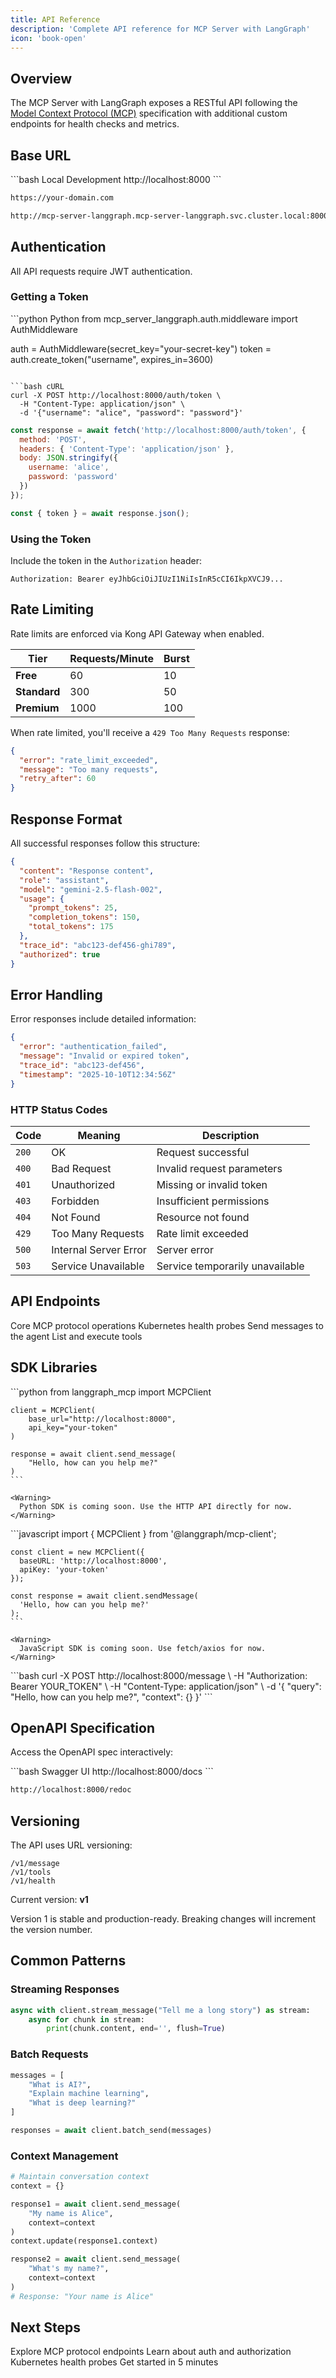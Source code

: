 ```yaml
---
title: API Reference
description: 'Complete API reference for MCP Server with LangGraph'
icon: 'book-open'
---
```


## Overview

The MCP Server with LangGraph exposes a RESTful API following the [Model Context Protocol (MCP)](https://modelcontextprotocol.io/) specification with additional custom endpoints for health checks and metrics.

## Base URL

<CodeGroup>
```bash Local Development
http://localhost:8000
```

```bash Production
https://your-domain.com
```

```bash Kubernetes
http://mcp-server-langgraph.mcp-server-langgraph.svc.cluster.local:8000
```
</CodeGroup>

## Authentication

All API requests require JWT authentication.

### Getting a Token

<CodeGroup>
```python Python
from mcp_server_langgraph.auth.middleware import AuthMiddleware

auth = AuthMiddleware(secret_key="your-secret-key")
token = auth.create_token("username", expires_in=3600)
```

```bash cURL
curl -X POST http://localhost:8000/auth/token \
  -H "Content-Type: application/json" \
  -d '{"username": "alice", "password": "password"}'
```

```javascript JavaScript
const response = await fetch('http://localhost:8000/auth/token', {
  method: 'POST',
  headers: { 'Content-Type': 'application/json' },
  body: JSON.stringify({
    username: 'alice',
    password: 'password'
  })
});

const { token } = await response.json();
```
</CodeGroup>

### Using the Token

Include the token in the `Authorization` header:

```http
Authorization: Bearer eyJhbGciOiJIUzI1NiIsInR5cCI6IkpXVCJ9...
```

## Rate Limiting

<Info>
  Rate limits are enforced via Kong API Gateway when enabled.
</Info>

| Tier | Requests/Minute | Burst |
|------|----------------|-------|
| **Free** | 60 | 10 |
| **Standard** | 300 | 50 |
| **Premium** | 1000 | 100 |

When rate limited, you'll receive a `429 Too Many Requests` response:

```json
{
  "error": "rate_limit_exceeded",
  "message": "Too many requests",
  "retry_after": 60
}
```

## Response Format

All successful responses follow this structure:

```json
{
  "content": "Response content",
  "role": "assistant",
  "model": "gemini-2.5-flash-002",
  "usage": {
    "prompt_tokens": 25,
    "completion_tokens": 150,
    "total_tokens": 175
  },
  "trace_id": "abc123-def456-ghi789",
  "authorized": true
}
```

## Error Handling

Error responses include detailed information:

```json
{
  "error": "authentication_failed",
  "message": "Invalid or expired token",
  "trace_id": "abc123-def456",
  "timestamp": "2025-10-10T12:34:56Z"
}
```

### HTTP Status Codes

| Code | Meaning | Description |
|------|---------|-------------|
| `200` | OK | Request successful |
| `400` | Bad Request | Invalid request parameters |
| `401` | Unauthorized | Missing or invalid token |
| `403` | Forbidden | Insufficient permissions |
| `404` | Not Found | Resource not found |
| `429` | Too Many Requests | Rate limit exceeded |
| `500` | Internal Server Error | Server error |
| `503` | Service Unavailable | Service temporarily unavailable |

## API Endpoints

<CardGroup cols={2}>
  <Card title="MCP Endpoints" icon="message" href="/api-reference/mcp-endpoints">
    Core MCP protocol operations
  </Card>
  <Card title="Health Checks" icon="heart-pulse" href="/api-reference/health-checks">
    Kubernetes health probes
  </Card>
  <Card title="Messages" icon="comments" href="/api-reference/mcp/messages">
    Send messages to the agent
  </Card>
  <Card title="Tools" icon="wrench" href="/api-reference/mcp/tools">
    List and execute tools
  </Card>
</CardGroup>

## SDK Libraries

<Tabs>
  <Tab title="Python">
    ```python
    from langgraph_mcp import MCPClient

    client = MCPClient(
        base_url="http://localhost:8000",
        api_key="your-token"
    )

    response = await client.send_message(
        "Hello, how can you help me?"
    )
    ```

    <Warning>
      Python SDK is coming soon. Use the HTTP API directly for now.
    </Warning>
  </Tab>

  <Tab title="JavaScript">
    ```javascript
    import { MCPClient } from '@langgraph/mcp-client';

    const client = new MCPClient({
      baseURL: 'http://localhost:8000',
      apiKey: 'your-token'
    });

    const response = await client.sendMessage(
      'Hello, how can you help me?'
    );
    ```

    <Warning>
      JavaScript SDK is coming soon. Use fetch/axios for now.
    </Warning>
  </Tab>

  <Tab title="cURL">
    ```bash
    curl -X POST http://localhost:8000/message \
      -H "Authorization: Bearer YOUR_TOKEN" \
      -H "Content-Type: application/json" \
      -d '{
        "query": "Hello, how can you help me?",
        "context": {}
      }'
    ```
  </Tab>
</Tabs>

## OpenAPI Specification

Access the OpenAPI spec interactively:

<CodeGroup>
```bash Swagger UI
http://localhost:8000/docs
```

```bash ReDoc
http://localhost:8000/redoc
```
</CodeGroup>

## Versioning

The API uses URL versioning:

```http
/v1/message
/v1/tools
/v1/health
```

Current version: **v1**

<Note>
  Version 1 is stable and production-ready. Breaking changes will increment the version number.
</Note>

## Common Patterns

### Streaming Responses

```python
async with client.stream_message("Tell me a long story") as stream:
    async for chunk in stream:
        print(chunk.content, end='', flush=True)
```

### Batch Requests

```python
messages = [
    "What is AI?",
    "Explain machine learning",
    "What is deep learning?"
]

responses = await client.batch_send(messages)
```

### Context Management

```python
# Maintain conversation context
context = {}

response1 = await client.send_message(
    "My name is Alice",
    context=context
)
context.update(response1.context)

response2 = await client.send_message(
    "What's my name?",
    context=context
)
# Response: "Your name is Alice"
```

## Next Steps

<CardGroup cols={2}>
  <Card title="MCP Endpoints" icon="code" href="/api-reference/mcp-endpoints">
    Explore MCP protocol endpoints
  </Card>
  <Card title="Authentication" icon="key" href="/api-reference/authentication">
    Learn about auth and authorization
  </Card>
  <Card title="Health Checks" icon="heart-pulse" href="/api-reference/health-checks">
    Kubernetes health probes
  </Card>
  <Card title="Quick Start" icon="rocket" href="/getting-started/quickstart">
    Get started in 5 minutes
  </Card>
</CardGroup>
